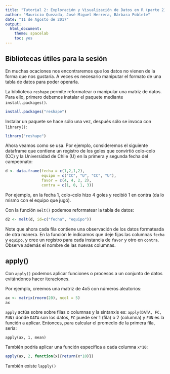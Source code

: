 ```yaml
---
title: "Tutorial 2: Exploración y Visualización de Datos en R (parte 2)"
author: "Mauricio Quezada, José Miguel Herrera, Bárbara Poblete"
date: "11 de Agosto de 2017"
output: 
  html_document: 
    theme: spacelab
    toc: yes
---
```



## Bibliotecas útiles para la sesión 

En muchas ocaciones nos encontraremos que los datos no vienen de la forma que nos gustaría. A veces es necesario maniputar el formato de una tabla de datos para poder operarla.  

La biblioteca ```reshape``` permite reformatear o manipular una matriz de datos. Para ello, primero debemos instalar el paquete mediante ```install.packages()```. 
```r
install.packages("reshape")
```

Instalar un paquete se hace sólo una vez, después sólo se invoca con ```library()```:

```r
library("reshape")
```

Ahora veamos como se usa.
Por ejemplo, consideremos el siguiente dataframe que contiene un registro de los goles que convirtió colo-colo (CC) y la Universidad de Chile (U) en la primera y segunda fecha del campeonato:

```r
d <- data.frame(fecha = c(1,2,1,2),
                equipo = c("CC", "U", "CC", "U"), 
                favor = c(4, 4, 2, 2),
                contra = c(1, 0, 1, 3))
```

Por ejemplo, en la fecha 1, colo-colo hizo 4 goles y recibió 1 en contra (da lo mismo con el equipo que jugó). 

Con la función ```melt()``` podemos reformatear la tabla de datos:

```r
d2 <- melt(d, id=c("fecha", "equipo"))
```

Note que ahora cada fila contiene una observación de los datos formateada de otra manera. 
En la función le indicamos que deje fijas las columnas `fecha` y `equipo`, y cree un registro para cada instancia de `favor` y otro en `contra`. Observe además el nombre de las nuevas columnas. 



## apply()

Con ```apply()``` podemos aplicar funciones o procesos a un conjunto de datos evitándonos hacer iteraciones. 

Por ejemplo, creemos una matriz de 4x5 con números aleatorios: 
```r
ax <- matrix(rnorm(20), ncol = 5)
ax
```

```apply``` actúa sobre sobre filas o columnas y la sintanxis es: ```apply(DATA, FC, FUN)``` donde ```DATA``` son los datos, ```FC``` puede ser 1 (fila) o 2 (columna) y ```FUN``` es la función a aplicar. Entonces, para calcular el promedio de la primera fila, sería:
```
apply(ax, 1, mean)
```
También podría aplicar una función específica a cada columna ```x*10```:

```r
apply(ax, 2, function(x){return(x*10)})
```
También existe ```lapply()``` 




